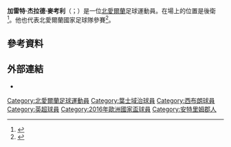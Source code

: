 {{noteTA
|G1=football
|G2=EPL
|G3=FAcup
|1=zh:麥考利;zh-hans:麦考利;zh-hk:麥奧尼;
|2=zh-hans:科尔雷恩;zh-hant:科爾雷因;zh-hk:高利寧;
}}

{{Infobox football biography
| name           = 加雷特·麥考利<br/>Gareth McAuley
| image          = Gareth McAuley 8518 (15447548888) (cropped).jpg
| caption        = 
| fullname       = Gareth Gerald McAuley<ref name="Premier League clubs submit squad lists">{{Cite news |title=Premier League clubs submit squad lists |url=http://www.premierleague.com/page/Headlines/0,,12306~2440123,00.html |publisher=Premier League |date=2011-09-02 |accessdate=2011-09-04 |deadurl=yes |archiveurl=https://web.archive.org/web/20110923184926/http://www.premierleague.com/page/Headlines/0%2C%2C12306~2440123%2C00.html |archivedate=2011-09-23 }}</ref>
| birth_date     = {{Birth date and age|df=y|1979|12|5}}
| birth_place    = 北愛爾蘭[[拉恩|拉恩]]
| height         = {{height|ft=6|in=3}}<ref>{{cite web|title=Gareth McAuley Profile|url=http://www.premierleague.com/en-gb/players/profile.overview.html/gareth-mcauley|access-date=2016-04-04|archive-date=2016-05-13|archive-url=https://web.archive.org/web/20160513021652/http://www.premierleague.com/en-gb/players/profile.overview.html/gareth-mcauley}}</ref>
| position       = 後衛
| currentclub    = 
| clubnumber     = 
| youthyears1    = 
| youthclubs1    = 
| years1         = 1996–2000
| clubs1         = [[连菲特足球俱乐部|连菲特]]
| caps1          = 40
| goals1         = 4
| years2         = 1999–2000
| clubs2         = → {{link-en|巴利克萊爾同志|Ballyclare Comrades F.C.}}
| caps2          = 7
| goals2         = 0
| years3         = 2000–2002
| clubs3         = [[十字軍足球會|十字軍]]
| caps3          = 90
| goals3         = 6
| years4         = 2002–2004
| clubs4         = [[科爾雷因足球會|科爾雷因]]
| caps4          = 65
| goals4         = 4
| years5         = 2004–2006
| clubs5         = [[林肯城足球俱乐部|林肯城]]
| caps5          = 77
| goals5         = 10
| years6         = 2006–2008
| clubs6         = [[莱斯特城足球俱乐部|莱斯特城]]
| caps6          = 74
| goals6         = 5
| years7         = 2008–2011
| clubs7         = [[伊普斯维奇城足球俱乐部|伊普斯维奇城]]
| caps7          = 115
| goals7         = 7
| years8         = 2011–2018
| clubs8         = [[西布罗姆维奇足球俱乐部|西布罗姆维奇]]
| caps8          = 203
| goals8         = 15
| nationalyears1 = 2003
| nationalteam1  = 北愛爾蘭B
| nationalcaps1  = 1
| nationalgoals1 = 0
| nationalyears2 = 2005–2018
| nationalteam2  = [[北愛爾蘭足球代表隊|北愛爾蘭]]
| nationalcaps2  = 80
| nationalgoals2 = 9
| pcupdate       = 04:52, 5 January 2016 (UTC)
| ntupdate       = 14 June 2018
}}

'''加雷特·杰拉德·麥考利'''（{{lang-en|Gareth McAuley}}；{{bd|1979年|12月5日}}）是一位[[北愛爾蘭|北愛爾蘭]]足球運動員。在場上的位置是後衛<ref>{{Cite web |url=http://www.wba.co.uk/page/News/0,,10366~2365134,00.html |title=存档副本 |accessdate=2015-06-01 |archive-date=2011-05-26 |archive-url=https://web.archive.org/web/20110526190805/http://www.wba.co.uk/page/News/0%2C%2C10366~2365134%2C00.html |dead-url=no }}</ref>。他也代表北愛爾蘭國家足球隊參賽<ref>{{Cite web |url=http://www.twtd.co.uk/news.php?storyid=18158&title=mcauley_leads_northern_ireland_to_draw |title=McAuley leads Northern Ireland to draw |access-date=2015-06-01 |archive-date=2012-03-25 |archive-url=https://web.archive.org/web/20120325230757/http://www.twtd.co.uk/news.php?storyid=18158&title=mcauley_leads_northern_ireland_to_draw }}</ref>。

==參考資料==
{{Reflist}}

==外部連結==
*{{soccerbase|id=39036|name=Gareth McAuley}}

{{2016年歐洲國家盃北愛爾蘭參賽名單}}

{{DEFAULTSORT:McAuley, Gareth}}
[[Category:北愛爾蘭足球運動員|Category:北愛爾蘭足球運動員]]
[[Category:葉士域治球員|Category:葉士域治球員]]
[[Category:西布朗球員|Category:西布朗球員]]
[[Category:英超球員|Category:英超球員]]
[[Category:2016年歐洲國家盃球員|Category:2016年歐洲國家盃球員]]
[[Category:安特里姆郡人|Category:安特里姆郡人]]